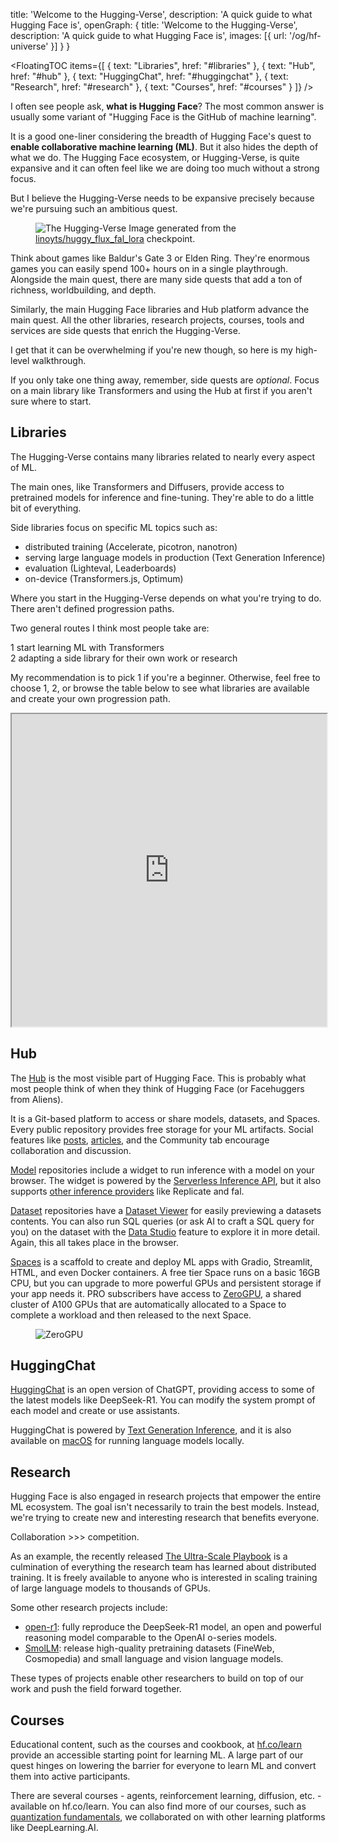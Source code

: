   title: 'Welcome to the Hugging-Verse',
  description: 'A quick guide to what Hugging Face is',
  openGraph: {
    title: 'Welcome to the Hugging-Verse',
    description: 'A quick guide to what Hugging Face is',
    images: [{ url: '/og/hf-universe' }]
  }
}

<FloatingTOC
  items={[
    { text: "Libraries", href: "#libraries" },
    { text: "Hub", href: "#hub" },
    { text: "HuggingChat", href: "#huggingchat" },
    { text: "Research", href: "#research" },
    { text: "Courses", href: "#courses" }
  ]}
/>

I often see people ask, **what is Hugging Face**? The most common answer is usually some variant of "Hugging Face is the GitHub of machine learning".

It is a good one-liner considering the breadth of Hugging Face's quest to **enable collaborative machine learning (ML)**. But it also hides the depth of what we do. The Hugging Face ecosystem, or Hugging-Verse, is quite expansive and it can often feel like we are doing too much without a strong focus.

But I believe the Hugging-Verse needs to be expansive precisely because we're pursuing such an ambitious quest.

<Figure>
  <img className="rounded-xl" src="https://huggingface.co/datasets/stevhliu/personal-blog/resolve/main/hf-universe.png" alt="The Hugging-Verse" />
  <Caption>Image generated from the <a href="https://huggingface.co/linoyts/huggy_flux_fal_lora">linoyts/huggy_flux_fal_lora</a> checkpoint.</Caption>
</Figure>

Think about games like Baldur's Gate 3 or Elden Ring. They're enormous games you can easily spend 100+ hours on in a single playthrough. Alongside the main quest, there are many side quests that add a ton of richness, worldbuilding, and depth.

Similarly, the main Hugging Face libraries and Hub platform advance the main quest. All the other libraries, research projects, courses, tools and services are side quests that enrich the Hugging-Verse.

I get that it can be overwhelming if you're new though, so here is my high-level walkthrough.

<Callout emoji="✦">If you only take one thing away, remember, side quests are *optional*. Focus on a main library like Transformers and using the Hub at first if you aren't sure where to start.</Callout>

## Libraries

The Hugging-Verse contains many libraries related to nearly every aspect of ML.

The main ones, like Transformers and Diffusers, provide access to pretrained models for inference and fine-tuning. They're able to do a little bit of everything.

Side libraries focus on specific ML topics such as:

- distributed training (Accelerate, picotron, nanotron)
- serving large language models in production (Text Generation Inference)
- evaluation (Lighteval, Leaderboards)
- on-device (Transformers.js, Optimum)

Where you start in the Hugging-Verse depends on what you're trying to do. There aren't defined progression paths.

Two general routes I think most people take are:

<div className="space-y-4">
  <div className="flex gap-4">
    <span className="flex items-center justify-center w-6 h-6 rounded-full bg-red-100 text-red-600 text-sm font-medium font-semibold font-mono">
      1
    </span>
    <span>start learning ML with Transformers</span>
  </div>
  <div className="flex gap-4">
    <span className="flex items-center justify-center w-6 h-6 rounded-full bg-sky-100 text-sky-600 text-sm font-medium font-semibold font-mono">
      2
    </span>
    <span>adapting a side library for their own work or research</span>
  </div>
</div>

My recommendation is to pick <span className="inline-flex items-center justify-center w-6 h-6 rounded-full bg-red-100 text-red-600 text-sm font-medium font-semibold font-mono">1</span> if you're a beginner. Otherwise, feel free to choose <span className="inline-flex items-center justify-center w-6 h-6 rounded-full bg-red-100 text-red-600 text-sm font-medium font-semibold font-mono">1</span>, <span className="inline-flex items-center justify-center w-6 h-6 rounded-full bg-sky-100 text-sky-600 text-sm font-medium font-semibold font-mono">2</span>, or browse the table below to see what libraries are available and create your own progression path.

<iframe
  src="https://huggingface.co/datasets/stevhliu/hf-libraries/embed/viewer/main/train"
  width="100%"
  height="500px"
></iframe>

## Hub

The [Hub](https://hf.co/) is the most visible part of Hugging Face. This is probably what most people think of when they think of Hugging Face (or Facehuggers from Aliens).

It is a Git-based platform to access or share models, datasets, and Spaces. Every public repository provides free storage for your ML artifacts. Social features like [posts](https://huggingface.co/?post=true), [articles](https://huggingface.co/new-blog), and the Community tab encourage collaboration and discussion.

[Model](https://huggingface.co/models) repositories include a widget to run inference with a model on your browser. The widget is powered by the [Serverless Inference API](https://huggingface.co/docs/api-inference/index), but it also supports [other inference providers](https://huggingface.co/blog/inference-providers) like Replicate and fal.

[Dataset](https://huggingface.co/datasets) repositories have a [Dataset Viewer](https://huggingface.co/docs/hub/datasets-viewer) for easily previewing a datasets contents. You can also run SQL queries (or ask AI to craft a SQL query for you) on the dataset with the [Data Studio](https://huggingface.co/docs/hub/datasets-viewer) feature to explore it in more detail. Again, this all takes place in the browser.

<Tweet
    id="1894432966077468955"
/>

[Spaces](https://huggingface.co/spaces) is a scaffold to create and deploy ML apps with Gradio, Streamlit, HTML, and even Docker containers. A free tier Space runs on a basic 16GB CPU, but you can upgrade to more powerful GPUs and persistent storage if your app needs it. PRO subscribers have access to [ZeroGPU](https://huggingface.co/docs/hub/spaces-zerogpu), a shared cluster of A100 GPUs that are automatically allocated to a Space to complete a workload and then released to the next Space.

<Figure>
  <img className="rounded-xl" src="https://cdn-uploads.huggingface.co/production/uploads/5f17f0a0925b9863e28ad517/naVZI-v41zNxmGlhEhGDJ.gif" alt="ZeroGPU" />
</Figure>

## HuggingChat

[HuggingChat](https://huggingface.co/chat/) is an open version of ChatGPT, providing access to some of the latest models like DeepSeek-R1. You can modify the system prompt of each model and create or use assistants.

HuggingChat is powered by [Text Generation Inference](https://huggingface.co/docs/text-generation-inference), and it is also available on [macOS](https://github.com/huggingface/chat-macOS) for running language models locally.

## Research

Hugging Face is also engaged in research projects that empower the entire ML ecosystem. The goal isn't necessarily to train the best models. Instead, we're trying to create new and interesting research that benefits everyone.

Collaboration >>> competition.

As an example, the recently released [The Ultra-Scale Playbook](http://hf.co/spaces/nanotron/ultrascale-playbook) is a culmination of everything the research team has learned about distributed training. It is freely available to anyone who is interested in scaling training of large language models to thousands of GPUs.

<Tweet
    id="1892273133547078036"
/>

Some other research projects include:

- [open-r1](https://huggingface.co/blog/open-r1): fully reproduce the DeepSeek-R1 model, an open and powerful reasoning model comparable to the OpenAI o-series models.
- [SmolLM](https://huggingface.co/HuggingFaceTB): release high-quality pretraining datasets (FineWeb, Cosmopedia) and small language and vision language models.

These types of projects enable other researchers to build on top of our work and push the field forward together.

## Courses

Educational content, such as the courses and cookbook, at [hf.co/learn](hf.co/learn) provide an accessible starting point for learning ML. A large part of our quest hinges on lowering the barrier for everyone to learn ML and convert them into active participants.

There are several courses - agents, reinforcement learning, diffusion, etc. - available on hf.co/learn. You can also find more of our courses, such as [quantization fundamentals](https://www.deeplearning.ai/short-courses/quantization-fundamentals-with-hugging-face/), we collaborated on with other learning platforms like DeepLearning.AI.